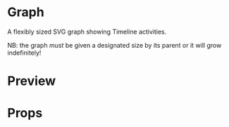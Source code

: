
<Meta title="art/Graph"/>

# Graph

A flexibly sized SVG graph showing Timeline activities.

NB: the graph *must* be given a designated size by its parent
or it will grow indefinitely!

# Preview

<Preview>
    <Story name="basic">
        <div style={{
            "width": "100%",
            "height": "100%"
        }}>
            <Graph {...{
                timeline: Bio.timeline,
                style: {
                    "max-height": "10rem%"
                },
                padding: number("padding", 60, {
                    range: true,
                    min: 0,
                    max: 100
                })
            }}/>
        </div>
    </Story>
</Preview>

# Props

<Props of={Graph}/>